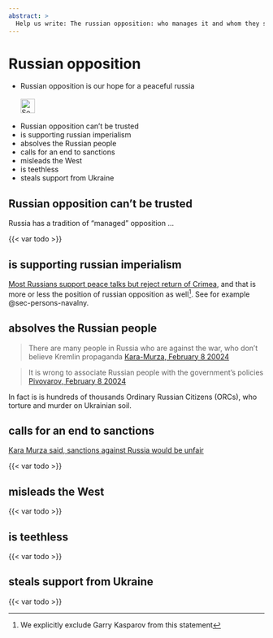 ```yaml
---
abstract: > 
  Help us write: The russian opposition: who manages it and whom they serve. Still think they improve something?
---
```


# Russian opposition {#sec-russia-opposition}

::: {.callout-caution title="Myth"}
- Russian opposition is our hope for a peaceful russia
[<br></br>![Search for topic in EUvsDisinfo](../all_common_img/EUvsDisinfo_400x240.jpg){height=2em}](https://euvsdisinfo.eu/disinformation-cases/?text=russian%20opposition%20&sort=relevance)
:::

::: {.callout-tip title="Truth"}
- Russian opposition can't be trusted
- is supporting russian imperialism
- absolves the Russian people
- calls for an end to sanctions
- misleads the West
- is teethless
- steals support from Ukraine
:::

## Russian opposition can't be trusted

Russia has a tradition of "managed" opposition ...

{{< var todo >}}


## is supporting russian imperialism

[Most Russians support peace talks but reject return of Crimea](https://www.washingtonpost.com/world/2022/12/13/russian-poll-peace-crimea/), and that is more or less the position of russian opposition as well^[We explicitly exclude Garry Kasparov from this statement]. See for example @sec-persons-navalny.


## absolves the Russian people

> There are many people in Russia who are against the war, who don't believe Kremlin propaganda
> [Kara-Murza, February 8 20024](https://www.dw.com/en/prisoner-swap-russian-dissidents-conflicted-over-release/a-69844483)

> It is wrong to associate Russian people with the government's policies
> [Pivovarov, February 8 20024](https://www.dw.com/en/prisoner-swap-russian-dissidents-conflicted-over-release/a-69844483)

In fact is is hundreds of thousands Ordinary Russian Citizens (ORCs), who torture and murder on Ukrainian soil. 


## calls for an end to sanctions

[Kara Murza said, sanctions against Russia would be unfair](https://www.pravda.com.ua/eng/news/2024/08/3/7468716/)

{{< var todo >}}


## misleads the West

{{< var todo >}}


## is teethless

{{< var todo >}}


## steals support from Ukraine

{{< var todo >}}

